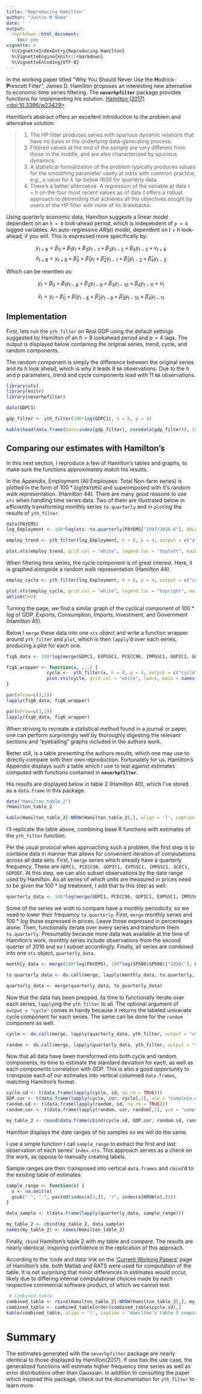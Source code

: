 ```yaml
---
title: "Reproducing Hamilton"
author: "Justin M Shea"
date: ' '
output:
  rmarkdown::html_document:
    toc: yes
vignette: >
  %\VignetteIndexEntry{Reproducing Hamilton}  
  %\VignetteEngine{knitr::rmarkdown}  
  %\VignetteEncoding{UTF-8}
---
```



\newpage

  In the working paper titled "Why You Should Never Use the **H**odrick-**P**rescott Filter", James D. Hamilton proposes an interesting new alternative to economic time series filtering. The **`neverhpfilter`** package provides functions for implementing his solution.
[Hamilton (2017) <doi:10.3386/w23429>](https://www.nber.org/papers/w23429)


Hamilton's abstract offers an excellent introduction to the problem and alternative solution:


  > 
  (1) The HP filter produces series with spurious dynamic relations that have no basis in the underlying data-generating process.  
  (2) Filtered values at the end of the sample are very different from those in the middle, and are also characterized by spurious dynamics.  
  (3) A statistical formalization of the problem typically produces values for the smoothing parameter vastly at odds with common practice, e.g., a value for $\lambda$ far below 1600 for quarterly data.  
  (4) There's a better alternative. A regression of the variable at date $t + h$ on the four most recent values as of date $t$ offers a robust approach to detrending that achieves all the objectives sought by users of the HP filter with none of its drawbacks.


Using quarterly economic data, Hamilton suggests a linear model dependent on an `h = 8` look-ahead period, which is independent of `p = 4` lagged variables. An auto-regressive $AR(p)$ model, dependent on $t+h$ look-ahead, if you will. This is expressed more specifically by:

$$y_{t+8} = \beta_0 + \beta_1 y_t + \beta_2 y_{t-1} +\beta_3 y_{t-2} + \beta_4 y_{t-3} + v_{t+8}$$
$$\hat{v}_{t+8} = y_{t+8} + \hat{\beta}_0 + \hat{\beta}_1 y_t + \hat{\beta}_2 y_{t-1} + \hat{\beta}_3 y_{t-2} + \hat{\beta}_4 y_{t-3}$$

Which can be rewritten as:

$$y_{t} = \beta_0 + \beta_1 y_{t-8} + \beta_2 y_{t-9} + \beta_3 y_{t-10} + \beta_4 y_{t-11} + v_{t}$$

$$\hat{v}_{t} = y_{t} - \hat{\beta}_0 + \hat{\beta}_1 y_{t-8} + \hat{\beta}_2 y_{t-9} + \hat{\beta}_3 y_{t-10} + \hat{\beta}_4 y_{t-11}$$



## Implementation

First, lets run the `yth_filter` on Real GDP using the default settings suggested by Hamilton of an $h = 8$ lookahead period and $p = 4$ lags. The output is displayed below containing the original series, trend, cycle, and random components. 

The random component is simply the difference between the original series and its $h$ look ahead, which is why it leads 8 `NA` observations. Due to the $h$ and $p$ parameters, trend and cycle components lead with 11 `NA` observations.


```r
library(xts)
library(knitr)
library(neverhpfilter)
```

```r
data(GDPC1)

gdp_filter <- yth_filter(100*log(GDPC1), h = 8, p = 4)

kable(head(data.frame(Date=index(gdp_filter), coredata(gdp_filter)), 15), align = 'l')
```

## Comparing our estimates with Hamilton's

In this next section, I reproduce a few of Hamilton's tables and graphs, to make
sure the functions approximately match his results.

In the Appendix, Employment (All Employees: Total Non-farm series) is plotted in the form of $100 * log($`PAYEMS`$)$ and superimposed with it's random walk representation. (Hamilton 44). There are many good reasons to use `xts` when handling time series data. Two of them are illustrated below in efficiently transforming monthly series `to.quarterly` and in `plot`ing the results of `yth_filter`.

```r
data(PAYEMS)
log_Employment <- 100*log(xts::to.quarterly(PAYEMS["1947/2016-6"], OHLC = FALSE))

employ_trend <- yth_filter(log_Employment, h = 8, p = 4, output = c("x", "trend"), family = gaussian)

plot.xts(employ_trend, grid.col = "white", legend.loc = "topleft", main = "Log of Employment and trend")
```

When filtering time series, the cycle component is of great interest. Here, it is graphed alongside
a random walk representation (Hamilton 44).

```r
employ_cycle <- yth_filter(log_Employment, h = 8, p = 4, output = c("cycle", "random"), family = gaussian)

plot.xts(employ_cycle, grid.col = "white", legend.loc = "topright", main="Log of Employment cycle and random")
abline(h=0)
```

Turning the page, we find a similar graph of the cyclical component of $100 * log$ of GDP, Exports, Consumption, Imports, Investment, and Government (Hamilton 45). 

Below I `merge` these data into one `xts` object and write a function wrapper around `yth_filter` and `plot`, which is then `lapply`'d over each series, producing a plot for each one.

```r
fig6_data <- 100*log(merge(GDPC1, EXPGSC1, PCECC96, IMPGSC1, GDPIC1, GCEC1)["1947/2016-3"])

fig6_wrapper <- function(x, ...) {
               cycle <-  yth_filter(x, h = 8, p = 4, output = c("cycle", "random"), family = gaussian)
               plot.xts(cycle, grid.col = "white", lwd=1, main = names(x))
}
```

```r
par(mfrow=c(3,2))
lapply(fig6_data, fig6_wrapper)
```

```r
par(mfrow=c(3,2))
lapply(fig6_data, fig6_wrapper)
```

When striving to recreate a statistical method found in a journal or paper, one can perform surprisingly well by thoroughly digesting the relevant sections and "eyeballing" graphs included in the authors work. 

Better still, is a table presenting the authors results, which one may use to directly compare with their own reproduction. Fortunately for us, Hamilton's Appendix displays such a table which I use to test against estimates computed with functions contained in **`neverhpfilter`**.

His results are displayed below in table 2 (Hamilton 40), which I've stored as a `data.frame` in this package.

```r
data("Hamilton_table_2")
?Hamilton_table_2
```

```r
kable(Hamilton_table_2[-NROW(Hamilton_table_2),], align = 'l', caption = "Hamilton's results: table 2, pg. 40")
```


I'll replicate the table above, combining base R functions with estimates of the `yth_filter` function.

Per the usual protocol when approaching such a problem, the first step is to combine
data in manner that allows for convenient iteration of computations across all data sets.
First, I `merge` series which already have a quarterly frequency. These are `GDPC1, PCECC96, GDPIC1, EXPGSC1, IMPGSC1, GCEC1, GDPDEF`. At this step, we can also subset observations by the date range used by Hamilton. As all series of which units are measured in prices need to be given the $100*log$ treatment, I add that to this step as well.

```r
quarterly_data <- 100*log(merge(GDPC1, PCECC96, GDPIC1, EXPGSC1, IMPGSC1, GCEC1, GDPDEF)["1947/2016-3"])
```

Some of the series we wish to compare have a monthly periodicity, so we need to lower their frequency `to.quarterly`. First, `merge` monthly series and $100*log$ those expressed in prices. Leave those expressed in percentages alone. Then, functionally iterate over every series and transform them `to.quarterly`.
Presumably because more data was available at the time of Hamilton's work, monthly series include observations from the second quarter of 2016 and so I subset accordingly. Finally, all series are combined into one `xts` object, `quarterly_data`.

```r
monthly_data <- merge(100*log(PAYEMS), 100*log(SP500$SP500)["1950/"], UNRATENSA, GS10, FEDFUNDS)

to_quarterly_data <- do.call(merge, lapply(monthly_data, to.quarterly, OHLC = FALSE))["1947/2016-6"]

quarterly_data <- merge(quarterly_data, to_quarterly_data)
```

Now that the data has been prepped, its time to functionally iterate over each series, `lapply`ing the `yth_filter` to all. The optional argument of `output = "cycle"` comes in handy because it returns the labeled univariate cycle component for each series. The same can be done for the `random` component as well.

```r
cycle <- do.call(merge, lapply(quarterly_data, yth_filter, output = "cycle"))

random <- do.call(merge, lapply(quarterly_data, yth_filter, output = "random"))
```

Now that all data have been transformed into both cycle and random components, its 
time to estimate the standard deviation for each, as well as each components correlation 
with GDP. This is also a good opportunity to `t`ranspose each of our estimates into vertical columned `data.frames`, matching Hamilton's format. 

```r
cycle.sd <- t(data.frame(lapply(cycle, sd, na.rm = TRUE)))
GDP.cor <- t(data.frame(lapply(cycle, cor, cycle[,1], use = "complete.obs")))
random.sd <- t(data.frame(lapply(random, sd, na.rm = TRUE)))
random.cor <- t(data.frame(lapply(random, cor, random[,1], use = "complete.obs")))

my_table_2 <- round(data.frame(cbind(cycle.sd, GDP.cor, random.sd, random.cor)), 2)
```

Hamilton displays the date ranges of his samples so we will do the same. 

I use a simple function I call `sample_range` to extract the first and last observation of each
series' `index.xts`. This approach serves as a check on the work, as oppose to 
manually creating labels.

Sample ranges are then `t`ransposed into vertical `data.frames` and `cbind`'d to 
the existing table of estimates. 

```r
sample_range <- function(x) {
  x <- na.omit(x)
  gsub(" ", "-", paste0(index(x[1,]), "/", index(x[NROW(x),])))
}

data_sample <- t(data.frame(lapply(quarterly_data, sample_range)))

my_table_2 <- cbind(my_table_2, data_sample)
names(my_table_2) <- names(Hamilton_table_2)
```


Finally, `rbind` Hamilton's table 2 with my table and compare. The results are 
nearly  identical, inspiring confidence in the replication of this approach.

According to the 'code and data' link on the ['Current Working Papers'](http://econweb.ucsd.edu/~jhamilto/#working) page of Hamilton's site,
both Matlab and RATS were used for computation of the table. It is not
surprising that minor differences in estimates would occur, likely due to 
differing internal computational choices made by each respective commercial software product, of which we cannot test.

```r
 # Combined table
combined_table <- rbind(Hamilton_table_2[-NROW(Hamilton_table_2),], my_table_2)
combined_table <- combined_table[order(combined_table$cycle.sd),]
kable(combined_table, align = 'l', caption = "Hamilton's table 2 compared with estimates from neverhpfilter::yth_filter, sorted by standard deviation of the cycle component. yth_filter estimates are labeled with the suffix '.cycle'")
```

# Summary

The estimates generated with the `neverhpfilter` package are nearly identical to those displayed by Hamilton(2017). If one has the use case, the generalized functions will estimate higher frequency time series as well as error distributions other than Gaussian. In addition to consulting the paper which inspired this package, check out the documentation for
`yth_filter` to learn more.

